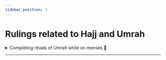 ```yaml
---
sidebar_position: 3
---
```


# Rulings related to Hajj and Umrah

<details>
<summary style={{fontWeight: "bold"}}>
Completing rituals of Umrah while on menses 📃
</summary>

**Q:**  A question, perhaps a woman says: I came from a far country, and before I arrived in Madinah, I had menstrual blood on the way. Is it permissible for me to perform the rituals of Umrah? How should that be done considering the specific date of return to the country?

**A:**  If you know from yourself that you will purify yourself before traveling at the time specified for the end of the journey, then when you reach the meeqaat with the company, you will purify yourself, you will perform ghusl and intend to perform the Umrah, and you will remain in a state of ihram until you purify yourself. Once you have purified yourself and performed ghusl, make Tawaaf around the Ka'bah and complete the actions of Umrah. But if you know you will not become pure except after the end of the journey, do not perform Umrah unless it is possible for someone to stay with you until the completion of the Umrah and then travel.

</details>

---